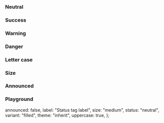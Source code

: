 
<Meta of={IcStatusTagStories} />

<Description markdown={readme} />

### Neutral

<Canvas>
  <Story of={IcStatusTagStories.Neutral} />
</Canvas>

### Success

<Canvas>
  <Story of={IcStatusTagStories.Success} />
</Canvas>

### Warning

<Canvas>
  <Story of={IcStatusTagStories.Warning} />
</Canvas>

### Danger

<Canvas>
  <Story of={IcStatusTagStories.Danger} />
</Canvas>

### Letter case

<Canvas>
  <Story of={IcStatusTagStories.LetterCase} />
</Canvas>

### Size

<Canvas>
  <Story of={IcStatusTagStories.Size} />
</Canvas>

### Announced

<Canvas>
  <Story of={IcStatusTagStories.Announced} />
</Canvas>

### Playground

  announced: false,
  label: "Status tag label",
  size: "medium",
  status: "neutral",
  variant: "filled",
  theme: "inherit",
  uppercase: true,
};

<Canvas>
  <Story of={IcStatusTagStories.Playground} />
</Canvas>
